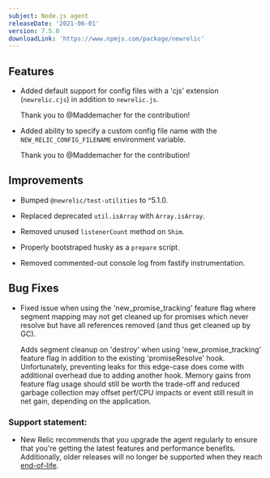 ```yaml
---
subject: Node.js agent
releaseDate: '2021-06-01'
version: 7.5.0
downloadLink: 'https://www.npmjs.com/package/newrelic'
---
```


## Features

* Added default support for config files with a 'cjs' extension (`newrelic.cjs`) in addition to `newrelic.js`.

  Thank you to @Maddemacher for the contribution!

* Added ability to specify a custom config file name with the `NEW_RELIC_CONFIG_FILENAME` environment variable.

  Thank you to @Maddemacher for the contribution!

## Improvements

* Bumped `@newrelic/test-utilities` to ^5.1.0.

* Replaced deprecated `util.isArray` with `Array.isArray`.

* Removed unused `listenerCount` method on `Shim`.

* Properly bootstraped husky as a `prepare` script.

* Removed commented-out console log from fastify instrumentation.

## Bug Fixes

* Fixed issue when using the 'new_promise_tracking' feature flag where segment mapping may not get cleaned up for promises which never resolve but have all references removed (and thus get cleaned up by GC).

  Adds segment cleanup on 'destroy' when using 'new_promise_tracking' feature flag in addition to the existing 'promiseResolve' hook. Unfortunately, preventing leaks for this edge-case does come with additional overhead due to adding another hook. Memory gains from feature flag usage should still be worth the trade-off and reduced garbage collection may offset perf/CPU impacts or event still result in net gain, depending on the application.

### Support statement:

* New Relic recommends that you upgrade the agent regularly to ensure that you're getting the latest features and performance benefits. Additionally, older releases will no longer be supported when they reach [end-of-life](/docs/using-new-relic/cross-product-functions/install-configure/notification-changes-new-relic-saas-features-distributed-software).
